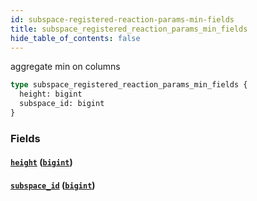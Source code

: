 ```yaml
---
id: subspace-registered-reaction-params-min-fields
title: subspace_registered_reaction_params_min_fields
hide_table_of_contents: false
---
```


aggregate min on columns

```graphql
type subspace_registered_reaction_params_min_fields {
  height: bigint
  subspace_id: bigint
}
```

### Fields

#### [`height`](#) ([`bigint`](../scalars/bigint))

#### [`subspace_id`](#) ([`bigint`](../scalars/bigint))

